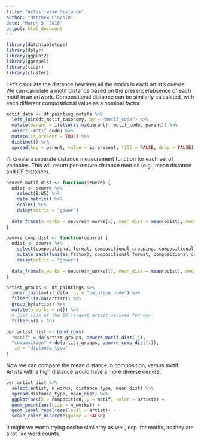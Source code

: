 ```yaml
---
title: "Artist-wise Distance"
author: "Matthew Lincoln"
date: "March 5, 2016"
output: html_document
---
```


```r
library(dutchtabletops)
library(dplyr)
library(ggplot2)
library(ggrepel)
library(tidyr)
library(cluster)
```

Let's calculate the distance bewteen all the works in each artist's ouevre.
We can calculate a motif distance based on the presence/absence of each motif in an artwork.
Compositional distance can be similarly calculated, with each different compositional value as a nominal factor.

```r
motif_data <- dt_painting_motifs %>% 
  left_join(dt_motif_taxonomy, by = "motif_code") %>% 
  mutate(parent = ifelse(is.na(parent), motif_code, parent)) %>% 
  select(-motif_code) %>% 
  mutate(is_present = TRUE) %>%
  distinct() %>% 
  spread(key = parent, value = is_present, fill = FALSE, drop = FALSE)
```

I'll create a separate distance measurement function for each set of variables. This will return per-oeuvre distance metrics (e.g., mean distance and CF distance).

```r
oeuvre_motif_dist <- function(oeuvre) {
  odist <- oeuvre %>% 
    select(B:W5) %>% 
    data.matrix() %>% 
    scale() %>% 
    daisy(metric = "gower")
  
  data_frame(n_works = oeuvre$n_works[1], mean_dist = mean(odist), med_dist = median(odist), sd_dist = sd(odist), covar_dist = sd_dist/mean_dist)
}

oeuvre_comp_dist <- function(oeuvre) {
  odist <- oeuvre %>% 
    select(compositional_format, compositional_cropping, compositional_viewpoint, height, width, illusionistic_signature) %>% 
    mutate_each(funs(as.factor), compositional_format, compositional_cropping, compositional_viewpoint) %>% 
    daisy(metric = "gower")
  
  data_frame(n_works = oeuvre$n_works[1], mean_dist = mean(odist), med_dist = median(odist), sd_dist = sd(odist), covar_dist = sd_dist/mean_dist)
}

artist_groups <- dt_paintings %>% 
  inner_join(motif_data, by = "painting_code") %>% 
  filter(!is.na(artist)) %>% 
  group_by(artist) %>% 
  mutate(n_works = n()) %>% 
  # Just look at the 10 largest artist oeuvres for now
  filter(n() > 10)

per_artist_dist <- bind_rows(
  "motif" = do(artist_groups, oeuvre_motif_dist(.)),
  "composition" = do(artist_groups, oeuvre_comp_dist(.)),
  .id = "distance_type"
)
```

Now we can compare the mean distance in composition, versus motif.
Artists with a high distance would have a more diverse oeuvre.

```r
per_artist_dist %>% 
  select(artist, n_works, distance_type, mean_dist) %>% 
  spread(distance_type, mean_dist) %>% 
  ggplot(aes(x = composition, y = motif, color = artist)) +
  geom_point(aes(size = n_works)) +
  geom_label_repel(aes(label = artist)) +
  scale_color_discrete(guide = FALSE)
```

It might we worth trying cosine similarity as well, esp. for motifs, as they are a lot like word counts.